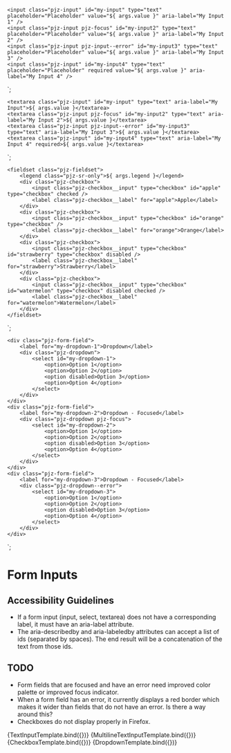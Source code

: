 
<Meta title="Components/Form Inputs" component="Input" />

    <input class="pjz-input" id="my-input" type="text" placeholder="Placeholder" value="${ args.value }" aria-label="My Input 1" />
    <input class="pjz-input pjz-focus" id="my-input2" type="text" placeholder="Placeholder" value="${ args.value }" aria-label="My Input 2" />
    <input class="pjz-input pjz-input--error" id="my-input3" type="text" placeholder="Placeholder" value="${ args.value }" aria-label="My Input 3" />
    <input class="pjz-input" id="my-input4" type="text" placeholder="Placeholder" required value="${ args.value }" aria-label="My Input 4" />
`;

    <textarea class="pjz-input" id="my-input" type="text" aria-label="My Input">${ args.value }</textarea>
    <textarea class="pjz-input pjz-focus" id="my-input2" type="text" aria-label="My Input 2">${ args.value }</textarea>
    <textarea class="pjz-input pjz-input--error" id="my-input3" type="text" aria-label="My Input 3">${ args.value }</textarea>
    <textarea class="pjz-input" id="my-input4" type="text" aria-label="My Input 4" required>${ args.value }</textarea>
`;

    <fieldset class="pjz-fieldset">
        <legend class="pjz-sr-only">${ args.legend }</legend>
        <div class="pjz-checkbox">
            <input class="pjz-checkbox__input" type="checkbox" id="apple" type="checkbox" checked />
            <label class="pjz-checkbox__label" for="apple">Apple</label>
        </div>
        <div class="pjz-checkbox">
            <input class="pjz-checkbox__input" type="checkbox" id="orange" type="checkbox" />
            <label class="pjz-checkbox__label" for="orange">Orange</label>
        </div>
        <div class="pjz-checkbox">
            <input class="pjz-checkbox__input" type="checkbox" id="strawberry" type="checkbox" disabled />
            <label class="pjz-checkbox__label" for="strawberry">Strawberry</label>
        </div>
        <div class="pjz-checkbox">
            <input class="pjz-checkbox__input" type="checkbox" id="watermelon" type="checkbox" disabled checked />
            <label class="pjz-checkbox__label" for="watermelon">Watermelon</label>
        </div>
    </fieldset>
`;

    <div class="pjz-form-field">
        <label for="my-dropdown-1">Dropdown</label>
        <div class="pjz-dropdown">
            <select id="my-dropdown-1">
                <option>Option 1</option>
                <option>Option 2</option>
                <option disabled>Option 3</option>
                <option>Option 4</option>
            </select>
        </div>
    </div>
    <div class="pjz-form-field">
        <label for="my-dropdown-2">Dropdown - Focused</label>
        <div class="pjz-dropdown pjz-focus">
            <select id="my-dropdown-2">
                <option>Option 1</option>
                <option>Option 2</option>
                <option disabled>Option 3</option>
                <option>Option 4</option>
            </select>
        </div>
    </div>
    <div class="pjz-form-field">
        <label for="my-dropdown-3">Dropdown - Focused</label>
        <div class="pjz-dropdown--error">
            <select id="my-dropdown-3">
                <option>Option 1</option>
                <option>Option 2</option>
                <option disabled>Option 3</option>
                <option>Option 4</option>
            </select>
        </div>
    </div>    
`;

# Form Inputs

## Accessibility Guidelines

* If a form input (input, select, textarea) does not have a corresponding label, it must have an aria-label attribute.
* The aria-describedby and aria-labeledby attributes can accept a list of ids (separated by spaces).  The end result
  will be a concatenation of the text from those ids.

## TODO

* Form fields that are focused and have an error need improved color palette or improved focus indicator.
* When a form field has an error, it currently displays a red border which makes it wider than fields that do not have an error.  Is there a way around this?
* Checkboxes do not display properly in Firefox.

<Canvas>
    <Story name="Text Input" args={{
        label: "Label",
        value: ""
    }}>
      {TextInputTemplate.bind({})}
    </Story>
</Canvas>

<Canvas>
    <Story name="Multiline Text Input" args={{
        label: "Label",
        value: ""
    }}>
      {MultilineTextInputTemplate.bind({})}
    </Story>
</Canvas>

<Canvas>
    <Story name="Checkbox" args={{
        legend: "Types of Fruit"
    }}>
      {CheckboxTemplate.bind({})}
    </Story>
</Canvas>

<Canvas>
    <Story name="Dropdown" args={{
        legend: "Types of Fruit"
    }}>
      {DropdownTemplate.bind({})}
    </Story>
</Canvas>
